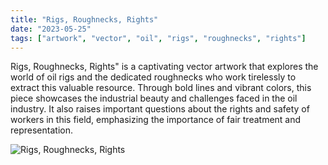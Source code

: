 ```yaml
---
title: "Rigs, Roughnecks, Rights"
date: "2023-05-25"
tags: ["artwork", "vector", "oil", "rigs", "roughnecks", "rights"]
---
```


Rigs, Roughnecks, Rights" is a captivating vector artwork that explores the world of 
oil rigs and the dedicated roughnecks who work tirelessly to extract this valuable resource. 
Through bold lines and vibrant colors, this piece showcases the industrial beauty and challenges 
faced in the oil industry. It also raises important questions about the rights and safety of workers
in this field, emphasizing the importance of fair treatment and representation.

![Rigs, Roughnecks, Rights](/path/to/image.jpg)
